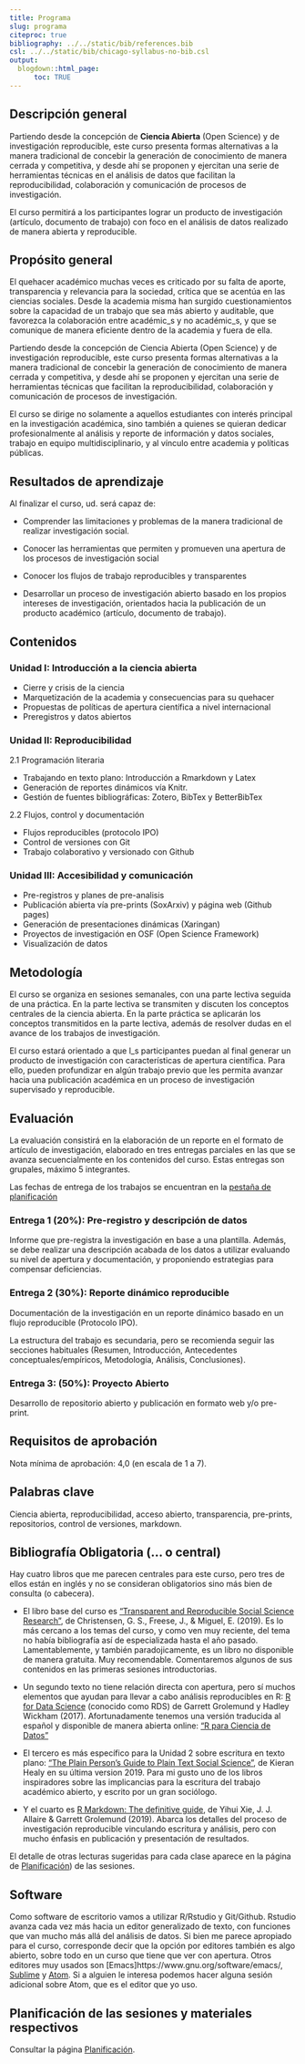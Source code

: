 ```yaml
---
title: Programa
slug: programa
citeproc: true
bibliography: ../../static/bib/references.bib
csl: ../../static/bib/chicago-syllabus-no-bib.csl
output:
  blogdown::html_page:
      toc: TRUE
---
```



[^courseinfo]: {-}
  `r blogdown::shortcode("courseinfo")`


## Descripción general

Partiendo desde la concepción de **Ciencia Abierta** (Open Science) y de investigación reproducible, este curso presenta formas alternativas a la manera tradicional de concebir la generación de conocimiento de manera cerrada y competitiva, y desde ahí se proponen y ejercitan una serie de herramientas técnicas en el análisis de datos que facilitan la reproducibilidad, colaboración y comunicación de procesos de investigación.

El curso permitirá a los participantes lograr un producto de investigación (artículo, documento de trabajo) con foco en el análisis de datos realizado de manera abierta y reproducible.

## Propósito general

El quehacer académico muchas veces es criticado por su falta de aporte, transparencia y relevancia para la sociedad, crítica que se acentúa en las ciencias sociales. Desde la academia misma han surgido cuestionamientos sobre la capacidad de un trabajo que sea más abierto y auditable, que favorezca la colaboración entre académic_s y no académic_s, y que se comunique de manera eficiente dentro de la academia y fuera de ella.

Partiendo desde la concepción de Ciencia Abierta (Open Science) y de investigación reproducible, este curso presenta formas alternativas a la manera tradicional de concebir la generación de conocimiento de manera cerrada y competitiva, y desde ahí se proponen y ejercitan una serie de herramientas técnicas que facilitan la reproducibilidad, colaboración y comunicación de procesos de investigación.

El curso se dirige no solamente a aquellos estudiantes con interés principal en la investigación académica, sino  también a quienes se quieran dedicar profesionalmente al análisis y reporte de información y datos sociales, trabajo en equipo multidisciplinario, y al vínculo entre academia y políticas públicas.

## Resultados de aprendizaje

Al finalizar el curso, ud. será capaz de:

- Comprender las limitaciones y problemas de la manera tradicional de realizar investigación social.

- Conocer las herramientas que permiten y promueven una apertura de los procesos de investigación social

- Conocer los flujos de trabajo reproducibles y transparentes

- Desarrollar un proceso de investigación abierto basado en los propios intereses de investigación, orientados hacia la publicación de un producto académico (artículo, documento de trabajo).

## Contenidos

### Unidad I: Introducción a la ciencia abierta

- Cierre y crisis de la ciencia
- Marquetización de la academia y consecuencias para su quehacer
- Propuestas de políticas de apertura científica a nivel internacional
- Preregistros y datos abiertos

### Unidad II: Reproducibilidad

2.1 Programación literaria

- Trabajando en texto plano: Introducción a Rmarkdown y Latex
- Generación de reportes dinámicos vía Knitr.
- Gestión de fuentes bibliográficas: Zotero, BibTex y BetterBibTex

2.2 Flujos, control y documentación

- Flujos reproducibles (protocolo IPO)
- Control de versiones con Git
- Trabajo colaborativo y versionado con Github

### Unidad III: Accesibilidad y comunicación

- Pre-registros y planes de pre-analisis
- Publicación abierta vía pre-prints (SoxArxiv) y página web (Github pages)
- Generación de presentaciones dinámicas (Xaringan)
- Proyectos de investigación en OSF (Open Science Framework)
- Visualización de datos

## Metodología

El curso se organiza en sesiones semanales, con una parte lectiva seguida de una práctica. En la parte lectiva se transmiten y discuten los conceptos centrales de la ciencia abierta. En la parte práctica se aplicarán los conceptos transmitidos en la parte lectiva, además de resolver dudas en el avance de los trabajos de investigación.

El curso estará orientado a que l_s participantes puedan al final generar un producto de investigación con características de apertura científica. Para ello, pueden profundizar en algún trabajo previo que les permita avanzar hacia una publicación académica en un proceso de investigación supervisado y reproducible.

## Evaluación

La evaluación consistirá en la elaboración de un reporte en el formato de artículo de investigación, elaborado en tres entregas parciales en las que se avanza secuencialmente en los contenidos del curso. Estas entregas son grupales, máximo 5 integrantes.

Las fechas de entrega de los trabajos se encuentran en la [pestaña de planificación](/schedule/)

### Entrega 1 (20%): Pre-registro y descripción de datos

Informe que pre-registra la investigación en base a una plantilla. Además, se debe realizar una descripción acabada de los datos a utilizar evaluando su nivel de apertura y documentación, y proponiendo estrategias para compensar deficiencias.

### Entrega 2 (30%): Reporte dinámico reproducible

Documentación de la investigación en un reporte dinámico basado en un flujo reproducible (Protocolo IPO).

La estructura del trabajo es secundaria, pero se recomienda seguir las secciones habituales (Resumen, Introducción, Antecedentes conceptuales/empíricos, Metodología, Análisis, Conclusiones).

### Entrega 3: (50%): Proyecto Abierto

Desarrollo de repositorio abierto y publicación en formato web y/o pre-print.

## Requisitos de aprobación

Nota mínima de aprobación: 4,0 (en escala de 1 a 7).

## Palabras clave

Ciencia abierta, reproducibilidad, acceso abierto, transparencia, pre-prints, repositorios, control de versiones, markdown.

## Bibliografía Obligatoria (... o central)

Hay cuatro libros que me parecen centrales para este curso, pero tres de ellos están en inglés y no se consideran obligatorios sino más bien de consulta (o cabecera).

- El libro base del curso es ["Transparent and Reproducible Social Science Research"](https://www.ucpress.edu/book/9780520296954/transparent-and-reproducible-social-science-research), de Christensen, G. S., Freese, J., & Miguel, E. (2019). Es lo más cercano a los temas del curso, y como ven muy reciente, del tema no había bibliografía así de especializada hasta el año pasado. Lamentablemente, y también paradojicamente, es un libro no disponible de manera gratuita. Muy recomendable. Comentaremos algunos de sus contenidos en las primeras sesiones introductorias.

- Un segundo texto no tiene relación directa con apertura, pero sí muchos elementos que ayudan para llevar a cabo análisis reproducibles en R: [R for Data Science](https://r4ds.had.co.nz/) (conocido como RDS) de Garrett Grolemund y Hadley Wickham (2017). Afortunadamente tenemos una versión traducida al español y disponible de manera abierta online: ["R para Ciencia de Datos"](https://es.r4ds.hadley.nz/)

- El tercero es más específico para la Unidad 2 sobre escritura en texto plano: ["The Plain Person’s Guide to Plain Text Social Science"](https://kieranhealy.org/files/papers/plain-person-text.pdf), de Kieran Healy en su última version 2019. Para mi gusto uno de los libros inspiradores sobre las implicancias para la escritura del trabajo académico abierto, y escrito por un gran sociólogo.

- Y el cuarto es [R Markdown: The definitive guide](https://bookdown.org/yihui/rmarkdown/), de Yihui Xie, J. J. Allaire & Garrett Grolemund (2019). Abarca los detalles del proceso de investigación reproducible vinculando escritura y análisis, pero con mucho énfasis en publicación y presentación de resultados.

El detalle de otras lecturas sugeridas para cada clase aparece en la página de [Planificación](/schedule/)) de las sesiones.

## Software

Como software de escritorio vamos a utilizar R/Rstudio y Git/Github. Rstudio avanza cada vez más hacia un editor generalizado de texto, con funciones que van mucho más allá del análisis de datos. Si bien me parece apropiado para el curso, corresponde decir que la opción por editores también es algo abierto, sobre todo en un curso que tiene que ver con apertura. Otros editores muy usados son [Emacs]https://www.gnu.org/software/emacs/, [Sublime](https://www.sublimetext.com/) y [Atom](https://atom.io/). Si a alguien le interesa podemos hacer alguna sesión adicional sobre Atom, que es el editor que yo uso.

## Planificación de las sesiones y materiales respectivos

Consultar la página [Planificación](/schedule/).
